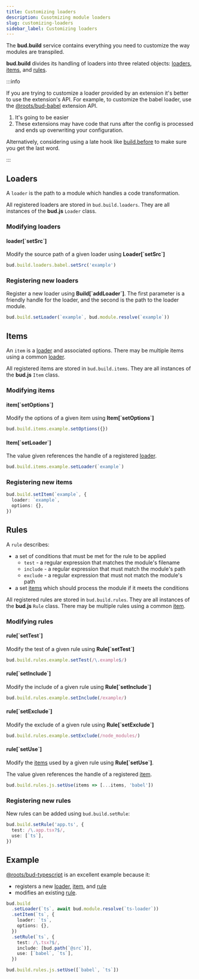 ```yaml
---
title: Customizing loaders
description: Cusotmizing module loaders
slug: customizing-loaders
sidebar_label: Customizing loaders
---
```


The **bud.build** service contains everything you need to customize the way modules are transpiled.

**bud.build** divides its handling of loaders into three related objects: [loaders](#loaders), [items](#items), and [rules](#rules).

:::info

If you are trying to customize a loader provided by an extension it's
better to use the extension's API. For example, to customize the babel loader,
use the [@roots/bud-babel](/extensions/bud-babel) extension API.

1. It's going to be easier
2. These extensions may have code that runs after the config is processed and ends up
   overwriting your configuration.

Alternatively, considering using a late hook like [build.before](/docs/bud.hooks) to
make sure you get the last word.

:::

## Loaders

A `loader` is the path to a module which handles a code transformation.

All registered loaders are stored in `bud.build.loaders`. They are all instances of the **bud.js** `Loader` class.

### Modifying loaders

#### loader[\`setSrc\`]

Modify the source path of a given loader using **Loader[\`setSrc\`]**

```ts
bud.build.loaders.babel.setSrc('example')
```

### Registering new loaders

Register a new loader using **Build[\`addLoader\`]**. The first parameter is a friendly handle for the loader, and the second is the path to the loader module.

```ts
bud.build.setLoader(`example`, bud.module.resolve(`example`))
```

## Items

An `item` is a [loader](#loaders) and associated options. There may be multiple items using a common [loader](#loaders).

All registered items are stored in `bud.build.items`. They are all instances of the **bud.js** `Item` class.

### Modifying items

#### item[\`setOptions\`]

Modify the options of a given item using **Item[\`setOptions\`]**

```ts
bud.build.items.example.setOptions({})
```

#### Item[\`setLoader\`]

The value given references the handle of a registered [loader](#loaders).

```ts
bud.build.items.example.setLoader(`example`)
```

### Registering new items

```ts
bud.build.setItem(`example`, {
  loader: `example`,
  options: {},
})
```

## Rules

A `rule` describes:

- a set of conditions that must be met for the rule to be applied
  - `test` - a regular expression that matches the module's filename
  - `include` - a regular expression that must match the module's path
  - `exclude` - a regular expression that must not match the module's path
- a set [items](#items) which should process the module if it meets the conditions

All registered rules are stored in `bud.build.rules`. They are all instances of the **bud.js** `Rule` class. There may be multiple
rules using a common [item](#items).

### Modifying rules

#### rule[\`setTest\`]

Modify the test of a given rule using **Rule[\`setTest\`]**

```ts
bud.build.rules.example.setTest(/\.example$/)
```

#### rule[\`setInclude\`]

Modify the include of a given rule using **Rule[\`setInclude\`]**

```ts
bud.build.rules.example.setInclude(/example/)
```

#### rule[\`setExclude\`]

Modify the exclude of a given rule using **Rule[\`setExclude\`]**

```ts
bud.build.rules.example.setExclude(/node_modules/)
```

#### rule[\`setUse\`]

Modify the [items](#items) used by a given rule using **Rule[\`setUse\`]**.

The value given references the handle of a registered [item](#items).

```ts
bud.build.rules.js.setUse(items => [...items, 'babel'])
```

### Registering new rules

New rules can be added using `bud.build.setRule`:

```ts
bud.build.setRule('app.ts', {
  test: /\.app.tsx?$/,
  use: [`ts`],
})
```

## Example

[@roots/bud-typescript](/extensions/bud-typescript) is an excellent example because it:

- registers a new [loader](#loaders), [item](#items), and [rule](#rule)
- modifies an existing [rule](#rules).

```ts
bud.build
  .setLoader(`ts`, await bud.module.resolve(`ts-loader`))
  .setItem(`ts`, {
    loader: `ts`,
    options: {},
  })
  .setRule(`ts`, {
    test: /\.tsx?$/,
    include: [bud.path(`@src`)],
    use: [`babel`, `ts`],
  })

bud.build.rules.js.setUse([`babel`, `ts`])
```
